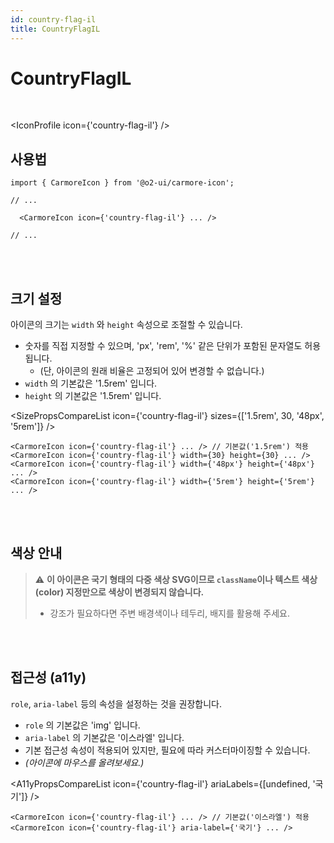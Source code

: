 ```yaml
---
id: country-flag-il
title: CountryFlagIL
---
```




# CountryFlagIL

<br />

<IconProfile icon={'country-flag-il'} />

## 사용법

```tsx
import { CarmoreIcon } from '@o2-ui/carmore-icon';

// ...

  <CarmoreIcon icon={'country-flag-il'} ... />

// ...
```

<br />
<br />

## 크기 설정

아이콘의 크기는 `width` 와 `height` 속성으로 조절할 수 있습니다.

- 숫자를 직접 지정할 수 있으며, 'px', 'rem', '%' 같은 단위가 포함된 문자열도 허용됩니다.
  - (단, 아이콘의 원래 비율은 고정되어 있어 변경할 수 없습니다.)
- `width` 의 기본값은 '1.5rem' 입니다.
- `height` 의 기본값은 '1.5rem' 입니다.

<SizePropsCompareList icon={'country-flag-il'} sizes={['1.5rem', 30, '48px', '5rem']} />

```tsx
<CarmoreIcon icon={'country-flag-il'} ... /> // 기본값('1.5rem') 적용
<CarmoreIcon icon={'country-flag-il'} width={30} height={30} ... />
<CarmoreIcon icon={'country-flag-il'} width={'48px'} height={'48px'} ... />
<CarmoreIcon icon={'country-flag-il'} width={'5rem'} height={'5rem'} ... />
```

<br />
<br />

## 색상 안내

> ⚠️ <b>이 아이콘은 국기 형태의 다중 색상 SVG이므로 `className`이나 텍스트 색상(color) 지정만으로 색상이 변경되지 않습니다. </b>
>
> - 강조가 필요하다면 주변 배경색이나 테두리, 배지를 활용해 주세요.

<br />
<br />

## 접근성 (a11y)

`role`, `aria-label` 등의 속성을 설정하는 것을 권장합니다.

- `role` 의 기본값은 'img' 입니다.
- `aria-label` 의 기본값은 '이스라엘' 입니다.
- 기본 접근성 속성이 적용되어 있지만, 필요에 따라 커스터마이징할 수 있습니다.
- _(아이콘에 마우스를 올려보세요.)_

<A11yPropsCompareList icon={'country-flag-il'} ariaLabels={[undefined, '국기']} />

```tsx
<CarmoreIcon icon={'country-flag-il'} ... /> // 기본값('이스라엘') 적용
<CarmoreIcon icon={'country-flag-il'} aria-label={'국기'} ... />
```
